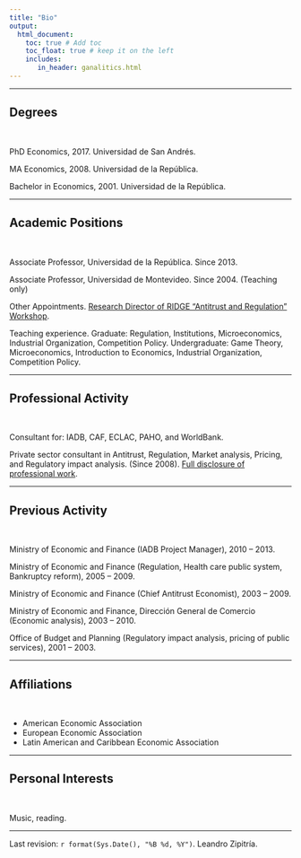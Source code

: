 ```yaml
---
title: "Bio"
output: 
  html_document:
    toc: true # Add toc
    toc_float: true # keep it on the left
    includes:
       in_header: ganalitics.html
---
```


---

## Degrees

\

PhD Economics, 2017. Universidad de San Andrés. 

MA Economics, 2008. Universidad de la República.

Bachelor in Economics, 2001. Universidad de la República.

---

## Academic Positions

\

Associate Professor, Universidad de la República. Since 2013.

Associate Professor, Universidad de Montevideo. Since 2004. (Teaching only)

Other Appointments. [Research Director of RIDGE "Antitrust and Regulation" Workshop](http://www.ridge.uy/workshops/antitrust-and-regulation/).

Teaching experience. Graduate: Regulation, Institutions, Microeconomics, Industrial Organization, Competition Policy. Undergraduate: Game Theory, Microeconomics, Introduction to Economics, Industrial Organization, Competition Policy.

---

## Professional Activity

\

Consultant for: IADB, CAF, ECLAC, PAHO, and WorldBank.

Private sector consultant in Antitrust, Regulation, Market analysis, Pricing, and Regulatory impact analysis. (Since 2008). [Full disclosure of professional work](files/lista_consultorias.pdf).


---

## Previous Activity

\

Ministry of Economic and Finance (IADB Project Manager), 2010 – 2013.

Ministry of Economic and Finance (Regulation, Health care public system, Bankruptcy reform), 2005 – 2009.

Ministry of Economic and Finance (Chief Antitrust Economist), 2003 – 2009.

Ministry of Economic and Finance, Dirección General de Comercio (Economic analysis), 2003 – 2010.

Office of Budget and Planning (Regulatory impact analysis, pricing of public services), 2001 – 2003.

---

## Affiliations

\

- American Economic Association
- European Economic Association
- Latin American and Caribbean Economic Association

---

## Personal Interests

\

Music, reading.

***

Last revision: `r format(Sys.Date(), "%B %d, %Y")`. Leandro Zipitría.